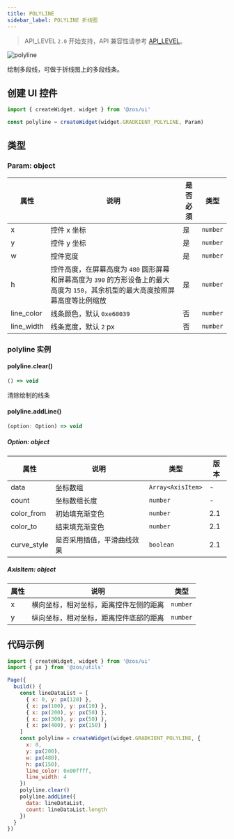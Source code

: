 ```yaml
---
title: POLYLINE
sidebar_label: POLYLINE 折线图
---
```


> API_LEVEL `2.0` 开始支持，API 兼容性请参考 [API_LEVEL](../../../../../guides/framework/device/compatibility.md)。

![polyline](/img/api/polyline_sample.jpg.jpg)

绘制多段线，可做于折线图上的多段线条。

## 创建 UI 控件

```js
import { createWidget, widget } from '@zos/ui'

const polyline = createWidget(widget.GRADKIENT_POLYLINE, Param)
```

## 类型

### Param: object

| 属性       | 说明                                                                                                                             | 是否必须 | 类型     |
| ---------- | -------------------------------------------------------------------------------------------------------------------------------- | -------- | -------- |
| x          | 控件 x 坐标                                                                                                                      | 是       | `number` |
| y          | 控件 y 坐标                                                                                                                      | 是       | `number` |
| w          | 控件宽度                                                                                                                         | 是       | `number` |
| h          | 控件高度，在屏幕高度为 `480` 圆形屏幕和屏幕高度为 `390` 的方形设备上的最大高度为 `150`，其余机型的最大高度按照屏幕高度等比例缩放 | 是       | `number` |
| line_color | 线条颜色，默认 `0xe60039`                                                                                                        | 否       | `number` |
| line_width | 线条宽度，默认 `2` px                                                                                                            | 否       | `number` |

### polyline 实例

#### polyline.clear()

```ts
() => void
```

清除绘制的线条

#### polyline.addLine()

```ts
(option: Option) => void
```

##### Option: object

| 属性        | 说明                       | 类型              | 版本 |
| ----------- | -------------------------- | ----------------- | ---- |
| data        | 坐标数组                   | `Array<AxisItem>` | -    |
| count       | 坐标数组长度               | `number`          | -    |
| color_from  | 初始填充渐变色             | `number`          | 2.1  |
| color_to    | 结束填充渐变色             | `number`          | 2.1  |
| curve_style | 是否采用插值，平滑曲线效果 | `boolean`         | 2.1  |

##### AxisItem: object

| 属性 | 说明                                   | 类型     |
| ---- | -------------------------------------- | -------- |
| x    | 横向坐标，相对坐标，距离控件左侧的距离 | `number` |
| y    | 纵向坐标，相对坐标，距离控件底部的距离 | `number` |

## 代码示例

```js
import { createWidget, widget } from '@zos/ui'
import { px } from '@zos/utils'

Page({
  build() {
    const lineDataList = [
      { x: 0, y: px(120) },
      { x: px(100), y: px(10) },
      { x: px(200), y: px(50) },
      { x: px(300), y: px(50) },
      { x: px(400), y: px(150) }
    ]
    const polyline = createWidget(widget.GRADKIENT_POLYLINE, {
      x: 0,
      y: px(200),
      w: px(480),
      h: px(150),
      line_color: 0x00ffff,
      line_width: 4
    })
    polyline.clear()
    polyline.addLine({
      data: lineDataList,
      count: lineDataList.length
    })
  }
})
```
